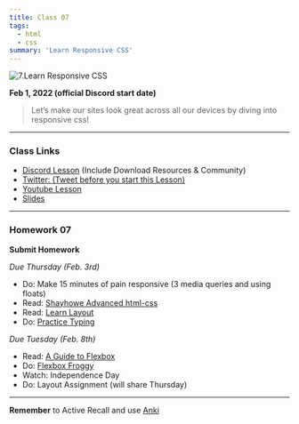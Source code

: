 ```yaml
---
title: Class 07
tags:
  - html
  - css
summary: 'Learn Responsive CSS'
---
```


![7.Learn Responsive CSS](https://cdn.hashnode.com/res/hashnode/image/upload/v1676623503106/sLWY_obh7.png?auto=compress)

**Feb 1, 2022 (official Discord start date)**

> Let’s make our sites look great across all our devices by diving into responsive css!

<hr />

### Class Links

- [Discord Lesson](https://discord.com/channels/735923219315425401/738891289071714388/938199963907788850) (Include Download Resources & Community)
- [Twitter: (Tweet before you start this Lesson)](https://twitter.com/leonnoel/status/1488640947722145792)
- [Youtube Lesson](https://www.youtube.com/watch?v=k8r3B0JGMt4)
- [Slides](https://slides.com/leonnoel/100devs2-css-responsive-basics)

<hr />

### Homework 07

**Submit Homework**

_Due Thursday (Feb. 3rd)_

- Do: Make 15 minutes of pain responsive (3 media queries and using floats)
- Read: [Shayhowe Advanced html-css](https://learn.shayhowe.com/advanced-html-css/)
- Read: [Learn Layout](https://learnlayout.com/)
- Do: [Practice Typing](https://www.keybr.com/)

_Due Tuesday (Feb. 8th)_

- Read: [A Guide to Flexbox](https://css-tricks.com/snippets/css/a-guide-to-flexbox/)
- Do: [Flexbox Froggy](http://flexboxfroggy.com/)
- Watch: Independence Day
- Do: Layout Assignment (will share Thursday)

<hr />

**Remember** to Active Recall and use [Anki](https://apps.ankiweb.net/)
